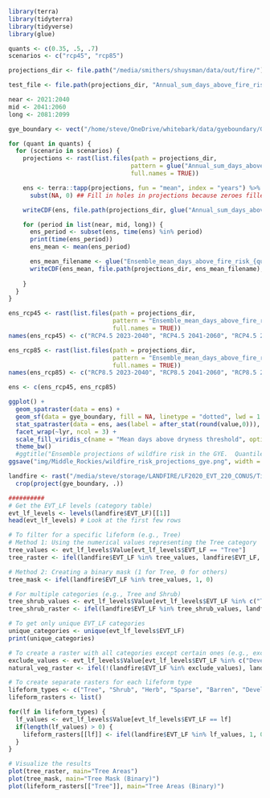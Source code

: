 

``` r
library(terra)
library(tidyterra)
library(tidyverse)
library(glue)

quants <- c(0.35, .5, .7)
scenarios <- c("rcp45", "rcp85")

projections_dir <- file.path("/media/smithers/shuysman/data/out/fire/")

test_file <- file.path(projections_dir, "Annual_sum_days_above_fire_risk_threshold_0.35_inmcm4_rcp85.nc")

near <- 2021:2040
mid <- 2041:2060
long <- 2081:2099

gye_boundary <- vect("/home/steve/OneDrive/whitebark/data/gyeboundary/GYE_boundary_dd.shp")

for (quant in quants) {
  for (scenario in scenarios) {
    projections <- rast(list.files(path = projections_dir,
                                  pattern = glue("Annual_sum_days_above_fire_risk_threshold_{quant}_.*_{scenario}.nc"),
                                  full.names = TRUE))

    ens <- terra::tapp(projections, fun = "mean", index = "years") %>%
      subst(NA, 0) ## Fill in holes in projections because zeroes filled as NA

    writeCDF(ens, file.path(projections_dir, glue("Annual_sum_days_above_fire_risk_threshold_{quant}_ensemble_{scenario}.nc")), overwrite = TRUE)

    for (period in list(near, mid, long)) {
      ens_period <- subset(ens, time(ens) %in% period)
      print(time(ens_period))
      ens_mean <- mean(ens_period)

      ens_mean_filename <- glue("Ensemble_mean_days_above_fire_risk_{quant}_{scenario}_{head(period, 1)}-{tail(period, 1)}.nc")
      writeCDF(ens_mean, file.path(projections_dir, ens_mean_filename), overwrite = TRUE)
      
    }
  }
}

```

```r
ens_rcp45 <- rast(list.files(path = projections_dir,
                             pattern = "Ensemble_mean_days_above_fire_risk_0.35_rcp45.*.nc",
                             full.names = TRUE))
names(ens_rcp45) <- c("RCP4.5 2023-2040", "RCP4.5 2041-2060", "RCP4.5 2081-2099")

ens_rcp85 <- rast(list.files(path = projections_dir,
                             pattern = "Ensemble_mean_days_above_fire_risk_0.35_rcp85.*.nc",
                             full.names = TRUE))
names(ens_rcp85) <- c("RCP8.5 2023-2040", "RCP8.5 2041-2060", "RCP8.5 2081-2099")

ens <- c(ens_rcp45, ens_rcp85)

ggplot() +
  geom_spatraster(data = ens) +
  geom_sf(data = gye_boundary, fill = NA, linetype = "dotted", lwd = 1.5, color = "royalblue") +
  stat_spatraster(data = ens, aes(label = after_stat(round(value,0))), geom = "label", maxcell = 4, size = 4, alpha = 0.5) +
  facet_wrap(~lyr, ncol = 3) +
  scale_fill_viridis_c(name = "Mean days above dryness threshold", option = "inferno") +
  theme_bw()
  #ggtitle("Ensemble projections of wildfire risk in the GYE.  Quantile threshold = 0.35")
ggsave("img/Middle_Rockies/wildfire_risk_projections_gye.png", width = 10, height = 8)
```


```r
landfire <- rast("/media/steve/storage/LANDFIRE/LF2020_EVT_220_CONUS/Tif/LC20_EVT_220.tif") %>%
  crop(project(gye_boundary, .))

##########
# Get the EVT_LF levels (category table)
evt_lf_levels <- levels(landfire$EVT_LF)[[1]]
head(evt_lf_levels) # Look at the first few rows

# To filter for a specific lifeform (e.g., Tree)
# Method 1: Using the numerical values representing the Tree category
tree_values <- evt_lf_levels$Value[evt_lf_levels$EVT_LF == "Tree"]
tree_raster <- ifel(landfire$EVT_LF %in% tree_values, landfire$EVT_LF, NA)

# Method 2: Creating a binary mask (1 for Tree, 0 for others)
tree_mask <- ifel(landfire$EVT_LF %in% tree_values, 1, 0)

# For multiple categories (e.g., Tree and Shrub)
tree_shrub_values <- evt_lf_levels$Value[evt_lf_levels$EVT_LF %in% c("Tree", "Shrub")]
tree_shrub_raster <- ifel(landfire$EVT_LF %in% tree_shrub_values, landfire$EVT_LF, NA)

# To get only unique EVT_LF categories
unique_categories <- unique(evt_lf_levels$EVT_LF)
print(unique_categories)

# To create a raster with all categories except certain ones (e.g., excluding Developed and Agriculture)
exclude_values <- evt_lf_levels$Value[evt_lf_levels$EVT_LF %in% c("Developed", "Agriculture")]
natural_veg_raster <- ifel(!(landfire$EVT_LF %in% exclude_values), landfire$EVT_LF, NA)

# To create separate rasters for each lifeform type
lifeform_types <- c("Tree", "Shrub", "Herb", "Sparse", "Barren", "Developed", "Agriculture", "Water", "Snow-Ice")
lifeform_rasters <- list()

for(lf in lifeform_types) {
  lf_values <- evt_lf_levels$Value[evt_lf_levels$EVT_LF == lf]
  if(length(lf_values) > 0) {
    lifeform_rasters[[lf]] <- ifel(landfire$EVT_LF %in% lf_values, 1, 0)
  }
}

# Visualize the results
plot(tree_raster, main="Tree Areas")
plot(tree_mask, main="Tree Mask (Binary)")
plot(lifeform_rasters[["Tree"]], main="Tree Areas (Binary)")
```
